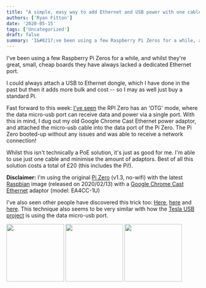 ```yaml
---
title: "A simple, easy way to add Ethernet and USB power with one cable to a Raspberry Pi Zero"
authors: ['Ryan Fitton']
date: '2020-05-15'
tags: ['Uncategorized']
draft: false
summary: 'I&#8217;ve been using a few Raspberry Pi Zeros for a while, and whilst they&#8217;re great, small, cheap boards they have always lacked a dedicated Ethernet port. I could always attach a USB to Ethernet dongle, which I have done in the past but then it adds more bulk and cost &#8211; so I may as ...'
---
```


I've been using a few Raspberry Pi Zeros for a while, and whilst they're great, small, cheap boards they have always lacked a dedicated Ethernet port.

I could always attach a USB to Ethernet dongle, which I have done in the past but then it adds more bulk and cost -- so I may as well just buy a standard Pi.

Fast forward to this week: [I've seen](https://www.circuitbasics.com/raspberry-pi-zero-ethernet-gadget/) the RPI Zero has an 'OTG' mode, where the data micro-usb port can receive data and power via a single port. With this in mind, I dug out my old Google Chrome Cast Ethernet power adaptor, and attached the micro-usb cable into the data port of the Pi Zero. The Pi Zero booted-up without any issues and was able to receive a network connection!

Whilst this isn't technically a PoE solution, it's just as good for me. I'm able to use just one cable and minimise the amount of adaptors. Best of all this solution costs a total of £20 (this includes the Pi!).

**Disclaimer:** I'm using the original [Pi Zero](https://thepihut.com/products/raspberry-pi-zero) (v1.3, no-wifi) with the latest [Raspbian](https://www.raspberrypi.org/downloads/) image (released on 2020/02/13) with a [Google Chrome Cast Ethernet](https://store.google.com/gb/product/ethernet_adapter_for_chromecast) adaptor (model: EA4CC-1U)

I've also seen other people have discovered this trick too: [Here](https://www.raspberrypi.org/forums/viewtopic.php?t=131379), [here](http://www.makerspace-uk.co.uk/raspberry-pi-zero-networking-solutions/) and [here](https://www.reddit.com/r/raspberry_pi/comments/3zha14/pizero_works_out_of_the_box_with_a_chromecast/). This technique also seems to be very similar with how the [Tesla USB project](https://github.com/marcone/teslausb) is using the data micro-usb port.

<a href="/cdn-cgi/image/quality=75,format=webp/static/img/blog/2020/05/rpi-zero-3.jpg"><img loading="lazy"  src="/cdn-cgi/image/quality=75,format=webp/static/img/blog/2020/05/rpi-zero-3-150x150.jpg" alt="" width="150" height="150" /></a>  <a href="/cdn-cgi/image/quality=75,format=webp/static/img/blog/2020/05/rpi-zero-2.jpg"><img loading="lazy"  src="/cdn-cgi/image/quality=75,format=webp/static/img/blog/2020/05/rpi-zero-2-150x150.jpg" alt="" width="150" height="150" /></a>  <a href="/cdn-cgi/image/quality=75,format=webp/static/img/blog/2020/05/rpi-zero-1.jpg"><img loading="lazy"  src="/cdn-cgi/image/quality=75,format=webp/static/img/blog/2020/05/rpi-zero-1-150x150.jpg" alt="" width="150" height="150" /></a>